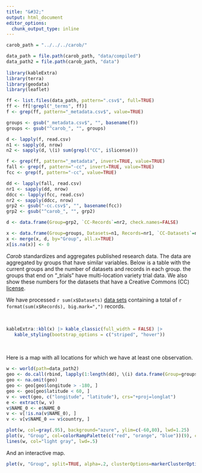 ```yaml
---
title: "&#32;"
output: html_document
editor_options: 
  chunk_output_type: inline
---
```



```r
carob_path = "../../../carob/"

data_path = file.path(carob_path, "data/compiled")
data_path2 = file.path(carob_path, "data")
  
library(kableExtra)
library(terra)
library(geodata)
library(leaflet)
```

```r
ff <- list.files(data_path, pattern=".csv$", full=TRUE)
ff <- ff[!grepl("_terms", ff)]
f <- grep(ff, pattern="_metadata.csv$", value=TRUE)

groups <- gsub("_metadata.csv$", "", basename(f))
groups <- gsub("^carob_", "", groups)

d <- lapply(f, read.csv)
n1 <- sapply(d, nrow)
n2 <- sapply(d, \(i) sum(grepl("CC", i$license)))

f <- grep(ff, pattern="_metadata", invert=TRUE, value=TRUE)
fall <- grep(f, pattern="-cc", invert=TRUE, value=TRUE)
fcc <- grep(f, pattern="-cc", value=TRUE)

dd <- lapply(fall, read.csv)
nr1 <- sapply(dd, nrow)
ddcc <- lapply(fcc, read.csv)
nr2 <- sapply(ddcc, nrow)
grp2 <- gsub("-cc.csv$", "", basename(fcc))
grp2 <- gsub("^carob_", "", grp2)

d <- data.frame(Group=grp2, `CC-Records`=nr2, check.names=FALSE)

x <- data.frame(Group=groups, Datasets=n1, Records=nr1, `CC-Datasets`=n2, check.names=FALSE)
x <- merge(x, d, by="Group", all.x=TRUE)
x[is.na(x)] <- 0
```

*Carob* standardizes and aggregates published research data. The data are aggregated by groups that have similar variables. Below is a table with the current groups and the number of datasets and records in each group. the groups that end on "_trials" have multi-location variety trial data. We also show these numbers for the datasets that have a Creative Commons (CC) [license](licenses.html). 

We have processed `r sum(x$Datasets)` [data sets](done.html) containing a total of `r format(sum(x$Records), big.mark=",")` records. 

<br>

```r
kableExtra::kbl(x) |> kable_classic(full_width = FALSE) |>
   kable_styling(bootstrap_options = c("striped", "hover"))
```

<br>

Here is a map with all locations for which we have at least one observation.

```r
w <- world(path=data_path2)
geo <- do.call(rbind, lapply(1:length(dd), \(i) data.frame(Group=groups[i], dd[[i]][, c("country", "longitude", "latitude")]))) |> unique()
geo <- na.omit(geo)
geo <- geo[geo$longitude > -180, ]
geo <- geo[geo$latitude < 60, ]
v <- vect(geo, c("longitude", "latitude"), crs="+proj=longlat")
e <- extract(w, v)
v$NAME_0 <- e$NAME_0
v <- v[!is.na(v$NAME_0), ]
v <- v[v$NAME_0 == v$country, ]

plot(w, col=gray(.95), background="azure", ylim=c(-60,80), lwd=1.25)
plot(v, "Group", col=colorRampPalette(c("red", "orange", "blue"))(9), cex=.4, pch=1, add=TRUE, legend=TRUE, plg=list(x="bottomleft"))
lines(w, col="light gray", lwd=.5)
``` 

And an interactive map.

```r
plet(v, "Group", split=TRUE, alpha=.2, clusterOptions=markerClusterOptions())
```
